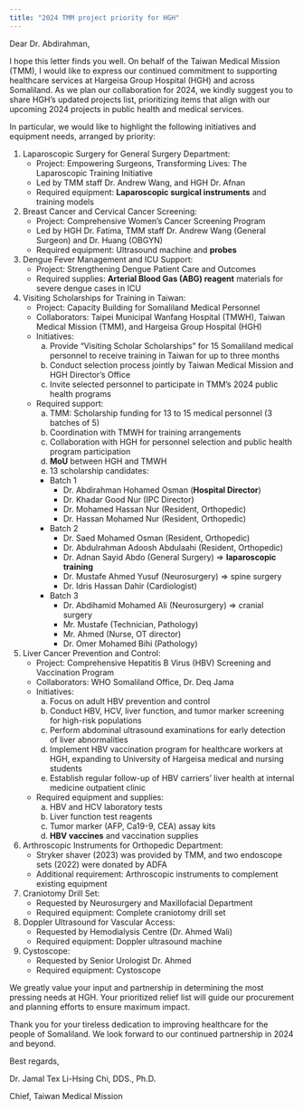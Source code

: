 ```yaml
---
title: "2024 TMM project priority for HGH"
---
```


Dear Dr. Abdirahman,

I hope this letter finds you well. On behalf of the Taiwan Medical Mission (TMM), I would like to express our continued commitment to supporting healthcare services at Hargeisa Group Hospital (HGH) and across Somaliland. As we plan our collaboration for 2024, we kindly suggest you to share HGH's updated projects list, prioritizing items that align with our upcoming 2024 projects in public health and medical services.

In particular, we would like to highlight the following initiatives and equipment needs, arranged by priority:

1. Laparoscopic Surgery for General Surgery Department:
   - Project: Empowering Surgeons, Transforming Lives: The Laparoscopic Training Initiative
   - Led by TMM staff Dr. Andrew Wang, and HGH Dr. Afnan
   - Required equipment: **Laparoscopic surgical instruments** and training models

2. Breast Cancer and Cervical Cancer Screening:
   - Project: Comprehensive Women's Cancer Screening Program
   - Led by HGH Dr. Fatima, TMM staff Dr. Andrew Wang (General Surgeon) and Dr. Huang (OBGYN)
   - Required equipment: Ultrasound machine and **probes**

3. Dengue Fever Management and ICU Support:
   - Project: Strengthening Dengue Patient Care and Outcomes
   - Required supplies: **Arterial Blood Gas (ABG) reagent** materials for severe dengue cases in ICU

4. Visiting Scholarships for Training in Taiwan:
   - Project: Capacity Building for Somaliland Medical Personnel
   - Collaborators: Taipei Municipal Wanfang Hospital (TMWH), Taiwan Medical Mission (TMM), and Hargeisa Group Hospital (HGH)
   - Initiatives:
     a. Provide "Visiting Scholar Scholarships" for 15 Somaliland medical personnel to receive training in Taiwan for up to three months
     b. Conduct selection process jointly by Taiwan Medical Mission and HGH Director's Office
     c. Invite selected personnel to participate in TMM's 2024 public health programs
   - Required support:
     a. TMM: Scholarship funding for 13 to 15 medical personnel (3 batches of 5)
     b. Coordination with TMWH for training arrangements
     c. Collaboration with HGH for personnel selection and public health program participation
     d. **MoU** between HGH and TMWH
     e. 13 scholarship candidates:
      - Batch 1
        - Dr. Abdirahman Hohamed Osman (**Hospital Director**)
        - Dr. Khadar Good Nur (IPC Director)
        - Dr. Mohamed Hassan Nur (Resident, Orthopedic)
        - Dr. Hassan Mohamed Nur (Resident, Orthopedic)
      - Batch 2
        - Dr. Saed Mohamed Osman (Resident, Orthopedic)
        - Dr. Abdulrahman Adoosh Abdulaahi (Resident, Orthopedic)
        - Dr. Adnan Sayid Abdo (General Surgery) => **laparoscopic training**
        - Dr. Mustafe Ahmed Yusuf (Neurosurgery) => spine surgery
        - Dr. Idris Hassan Dahir (Cardiologist)
      - Batch 3
        - Dr. Abdihamid Mohamed Ali (Neurosurgery) => cranial surgery
        - Mr. Mustafe (Technician, Pathology)
        - Mr. Ahmed (Nurse, OT director)
        - Dr. Omer Mohamed Bihi (Pathology)

5. Liver Cancer Prevention and Control:
   - Project: Comprehensive Hepatitis B Virus (HBV) Screening and Vaccination Program
   - Collaborators: WHO Somaliland Office, Dr. Deq Jama
   - Initiatives:
     a. Focus on adult HBV prevention and control
     b. Conduct HBV, HCV, liver function, and tumor marker screening for high-risk populations
     c. Perform abdominal ultrasound examinations for early detection of liver abnormalities
     d. Implement HBV vaccination program for healthcare workers at HGH, expanding to University of Hargeisa medical and nursing students
     e. Establish regular follow-up of HBV carriers' liver health at internal medicine outpatient clinic
   - Required equipment and supplies:
     a. HBV and HCV laboratory tests
     b. Liver function test reagents
     c. Tumor marker (AFP, Ca19-9, CEA) assay kits
     d. **HBV vaccines** and vaccination supplies

6. Arthroscopic Instruments for Orthopedic Department:
   - Stryker shaver (2023) was provided by TMM, and two endoscope sets (2022) were donated by ADFA
   - Additional requirement: Arthroscopic instruments to complement existing equipment

7. Craniotomy Drill Set:
   - Requested by Neurosurgery and Maxillofacial Department
   - Required equipment: Complete craniotomy drill set

8. Doppler Ultrasound for Vascular Access:
   - Requested by Hemodialysis Centre (Dr. Ahmed Wali)
   - Required equipment: Doppler ultrasound machine

9. Cystoscope:
   - Requested by Senior Urologist Dr. Ahmed
   - Required equipment: Cystoscope

We greatly value your input and partnership in determining the most pressing needs at HGH. Your prioritized relief list will guide our procurement and planning efforts to ensure maximum impact.

Thank you for your tireless dedication to improving healthcare for the people of Somaliland. We look forward to our continued partnership in 2024 and beyond.

Best regards,

Dr. Jamal Tex Li-Hsing Chi, DDS., Ph.D.

Chief, Taiwan Medical Mission

